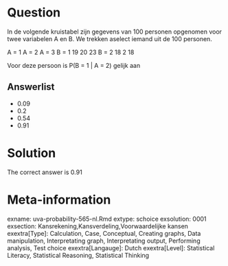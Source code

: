 Question
========

In de volgende kruistabel zijn gegevens van 100 personen opgenomen voor twee variabelen A en B. We trekken aselect iemand uit de 100 personen.

A = 1 A = 2 A = 3
B = 1 19 20 23
B = 2 18 2 18

Voor deze persoon is P(B = 1 | A = 2) gelijk aan 

Answerlist
----------
* 0.09
* 0.2
* 0.54
* 0.91

Solution
========

The correct answer is  0.91 

Meta-information
================
exname: uva-probability-565-nl.Rmd 
extype: schoice 
exsolution: 0001 
exsection: Kansrekening,Kansverdeling,Voorwaardelijke kansen 
exextra[Type]: Calculation, Case, Conceptual, Creating graphs, Data manipulation, Interpretating graph, Interpretating output, Performing analysis, Test choice 
exextra[Langauge]: Dutch 
exextra[Level]: Statistical Literacy, Statistical Reasoning, Statistical Thinking 
